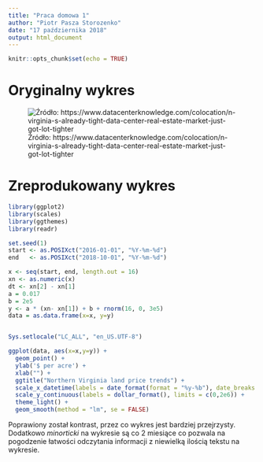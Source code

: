 ```yaml
---
title: "Praca domowa 1"
author: "Piotr Pasza Storozenko"
date: "17 października 2018"
output: html_document
---
```


```r
knitr::opts_chunk$set(echo = TRUE)
```

# Oryginalny wykres

![Źródło: https://www.datacenterknowledge.com/colocation/n-virginia-s-already-tight-data-center-real-estate-market-just-got-lot-tighter](nova stoller chart 4_0.jpg)

# Zreprodukowany wykres
```r
library(ggplot2)
library(scales)
library(ggthemes)
library(readr)

set.seed(1)
start <- as.POSIXct("2016-01-01", "%Y-%m-%d")
end   <- as.POSIXct("2018-10-01", "%Y-%m-%d")

x <- seq(start, end, length.out = 16)
xn <- as.numeric(x)
dt <- xn[2] - xn[1]
a = 0.017
b = 2e5
y <- a * (xn- xn[1]) + b + rnorm(16, 0, 3e5)
data = as.data.frame(x=x, y=y)


Sys.setlocale("LC_ALL", "en_US.UTF-8")
```

```r


ggplot(data, aes(x=x,y=y)) +
  geom_point() +
  ylab('$ per acre') +
  xlab("") +
  ggtitle("Northern Virginia land price trends") +
  scale_x_datetime(labels = date_format(format = "%y-%b"), date_breaks = "4 months", limits = c(start-dt/2, end+dt/2)) +
  scale_y_continuous(labels = dollar_format(), limits = c(0,2e6)) +
  theme_light() +
  geom_smooth(method = "lm", se = FALSE)
```

Poprawiony został kontrast, przez co wykres jest bardziej przejrzysty. Dodatkowo *minorticki* na wykresie są co 2 miesiące co pozwala na pogodzenie łatwości odczytania informacji z niewielką ilością tekstu na wykresie.